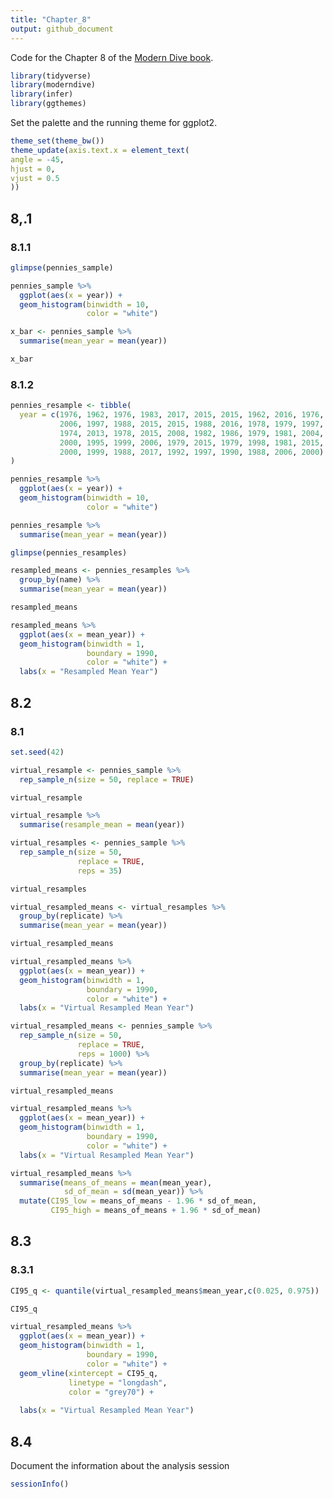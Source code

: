 ```yaml
---
title: "Chapter_8"
output: github_document
---
```


Code for the Chapter 8 of the [Modern Dive book](https://moderndive.com/8-confidence-intervals.html).

```r
library(tidyverse)
library(moderndive)
library(infer)
library(ggthemes)
```

Set the palette and the running theme for ggplot2.

```r
theme_set(theme_bw())
theme_update(axis.text.x = element_text(
angle = -45,
hjust = 0,
vjust = 0.5
))
```

## 8,.1

### 8.1.1

```r
glimpse(pennies_sample)
```

```r
pennies_sample %>%
  ggplot(aes(x = year)) +
  geom_histogram(binwidth = 10,
                 color = "white")
```

```r
x_bar <- pennies_sample %>%
  summarise(mean_year = mean(year))

x_bar
```

### 8.1.2

```r
pennies_resample <- tibble(
  year = c(1976, 1962, 1976, 1983, 2017, 2015, 2015, 1962, 2016, 1976, 
           2006, 1997, 1988, 2015, 2015, 1988, 2016, 1978, 1979, 1997, 
           1974, 2013, 1978, 2015, 2008, 1982, 1986, 1979, 1981, 2004, 
           2000, 1995, 1999, 2006, 1979, 2015, 1979, 1998, 1981, 2015, 
           2000, 1999, 1988, 2017, 1992, 1997, 1990, 1988, 2006, 2000)
)
```

```r
pennies_resample %>%
  ggplot(aes(x = year)) +
  geom_histogram(binwidth = 10,
                 color = "white")
```

```r
pennies_resample %>%
  summarise(mean_year = mean(year))
```

```r
glimpse(pennies_resamples)
```

```r
resampled_means <- pennies_resamples %>%
  group_by(name) %>%
  summarise(mean_year = mean(year))

resampled_means
```

```r
resampled_means %>%
  ggplot(aes(x = mean_year)) +
  geom_histogram(binwidth = 1,
                 boundary = 1990,
                 color = "white") +
  labs(x = "Resampled Mean Year")
```

## 8.2

### 8.1

```r
set.seed(42)

virtual_resample <- pennies_sample %>%
  rep_sample_n(size = 50, replace = TRUE)

virtual_resample
```

```r
virtual_resample %>%
  summarise(resample_mean = mean(year))
```

```r
virtual_resamples <- pennies_sample %>%
  rep_sample_n(size = 50, 
               replace = TRUE,
               reps = 35)

virtual_resamples
```

```r
virtual_resampled_means <- virtual_resamples %>%
  group_by(replicate) %>%
  summarise(mean_year = mean(year))

virtual_resampled_means
```

```r
virtual_resampled_means %>%
  ggplot(aes(x = mean_year)) +
  geom_histogram(binwidth = 1,
                 boundary = 1990,
                 color = "white") +
  labs(x = "Virtual Resampled Mean Year")
```

```r
virtual_resampled_means <- pennies_sample %>%
  rep_sample_n(size = 50, 
               replace = TRUE,
               reps = 1000) %>%
  group_by(replicate) %>%
  summarise(mean_year = mean(year))

virtual_resampled_means
```

```r
virtual_resampled_means %>%
  ggplot(aes(x = mean_year)) +
  geom_histogram(binwidth = 1,
                 boundary = 1990,
                 color = "white") +
  labs(x = "Virtual Resampled Mean Year")
```

```r
virtual_resampled_means %>%
  summarise(means_of_means = mean(mean_year),
            sd_of_mean = sd(mean_year)) %>%
  mutate(CI95_low = means_of_means - 1.96 * sd_of_mean,
         CI95_high = means_of_means + 1.96 * sd_of_mean)
```

## 8.3

### 8.3.1

```r
CI95_q <- quantile(virtual_resampled_means$mean_year,c(0.025, 0.975))

CI95_q
```

```r
virtual_resampled_means %>%
  ggplot(aes(x = mean_year)) +
  geom_histogram(binwidth = 1,
                 boundary = 1990,
                 color = "white") +
  geom_vline(xintercept = CI95_q,
             linetype = "longdash",
             color = "grey70") +
  
  labs(x = "Virtual Resampled Mean Year")
```

## 8.4

Document the information about the analysis session

```r
sessionInfo()
```
